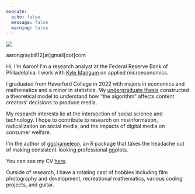 ```yaml
---
execute:
  echo: false
  message: false
  warning: false
---
```

:::: {layout="[[50,-2,50]]" layout-valign="center"}

::: {.intro-card}
![](assets/me.jpg){fig-alt="A Photo of Aaron Graybill"}
<a href="https://www.linkedin.com/in/aaron-graybill-194019180/" class="fa fa-linkedin"></a>
<a href="https://github.com/aarongraybill" class="fa fa-github"></a>

aarongraybill12[at]gmail[dot]com
:::

::: {intro-text}
Hi, I'm Aaron! I'm a research analyst at the Federal Reserve Bank of Philadelphia. I work with [Kyle Mangum](https://www.philadelphiafed.org/our-people/kyle-mangum) on applied microeconomics.

I graduated from Haverford College in 2022 with majors in economics and mathematics and a minor in statistics. My [undergraduate thesis](assets/Graybill_Undergraduate_Thesis.pdf) constructed a theoretical model to understand how "the algorithm" affects content creators' decisions to produce media.

My research interests lie at the intersection of social science and technology. I hope to contribute to research on misinformation, radicalization on social media, and the impacts of digital media on consumer welfare.

I'm the author of [ggchameleon](https://github.com/aarongraybill/ggchameleon), an R package that takes the headache out of making consistent-looking professional ggplots.

You can see my CV [here](cv).

Outside of research, I have a rotating cast of hobbies including film photography and development, recreational mathematics, various coding projects, and guitar.
:::

::::